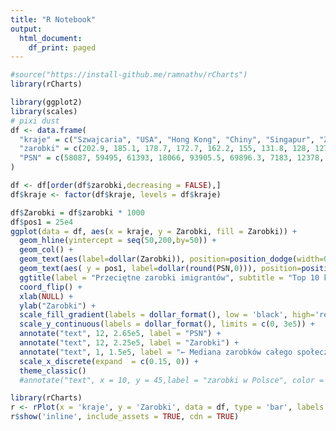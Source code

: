```yaml
---
title: "R Notebook"
output:
  html_document:
    df_print: paged
---
```


```r
#source("https://install-github.me/ramnathv/rCharts")
library(rCharts)
```

```r
library(ggplot2)
library(scales)
# pixi dust
df <- data.frame(
  "kraje" = c("Szwajcaria", "USA", "Hong Kong", "Chiny", "Singapur", "ZEA", "Indie", "Indonezja", "Japonia", "Australia", "Polska"),
  "zarobki" = c(202.9, 185.1, 178.7, 172.7, 162.2, 155, 131.8, 128, 127.4, 125.8, 13.5),
  "PSN" = c(58087, 59495, 61393, 18066, 93905.5, 69896.3, 7183, 12378, 44426, 50334, 29521)
)

df <- df[order(df$zarobki,decreasing = FALSE),]
df$kraje <- factor(df$kraje, levels = df$kraje)
```

```r
df$Zarobki = df$zarobki * 1000
df$pos1 = 25e4
ggplot(data = df, aes(x = kraje, y = Zarobki, fill = Zarobki)) + 
  geom_hline(yintercept = seq(50,200,by=50)) + 
  geom_col() + 
  geom_text(aes(label=dollar(Zarobki)), position=position_dodge(width=0.9), hjust = -0.1) +
  geom_text(aes( y = pos1, label=dollar(round(PSN,0))), position=position_dodge(width=0.9), hjust = -0.1) +
  ggtitle(label = "Przeciętne zarobki imigrantów", subtitle = "Top 10 krajów") + 
  coord_flip() + 
  xlab(NULL) +
  ylab("Zarobki") + 
  scale_fill_gradient(labels = dollar_format(), low = 'black', high='red') +
  scale_y_continuous(labels = dollar_format(), limits = c(0, 3e5)) +
  annotate("text", 12, 2.65e5, label = "PSN") + 
  annotate("text", 12, 2.25e5, label = "Zarobki") + 
  annotate("text", 1, 1.5e5, label = "← Mediana zarobków całego społeczeństwa") + 
  scale_x_discrete(expand  = c(0.15, 0)) +
  theme_classic() 
  #annotate("text", x = 10, y = 45,label = "zarobki w Polsce", color = "white")
```

```r
library(rCharts)
r <- rPlot(x = 'kraje', y = 'Zarobki', data = df, type = 'bar', labels = list('PSN'))
r$show('inline', include_assets = TRUE, cdn = TRUE)
```


